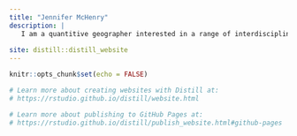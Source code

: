 ```yaml
---
title: "Jennifer McHenry"
description: |
   I am a quantitive geographer interested in a range of interdisciplinary questions related to the macroecology, global change, and ecosystem services provided by coastal marine ecosystems. My research is motivated by the dual goal of advancing ecological theory and informing spatial managment decisions, related to habitat consevation and restoration. Currently, I am completng a PhD in geography in the  Rasster Lab (the joint labs of [Dr. Sarah E. Lester](www.lester-lab.org) and [Dr. Andrew Rassweiler](www.rassweiler-lab.org) at [Florida State University](www.geography.fsu.edu). My work combines novel field and laboratory approaches, data synthesis, modeling, and geographic information systems (GIS). Scientific collaboration, partnerships with marine stakeholders, and mentorship of undergraduate trainees are all important facets of my work. 
   
site: distill::distill_website
---
```


```r
knitr::opts_chunk$set(echo = FALSE)

# Learn more about creating websites with Distill at:
# https://rstudio.github.io/distill/website.html

# Learn more about publishing to GitHub Pages at:
# https://rstudio.github.io/distill/publish_website.html#github-pages

```

